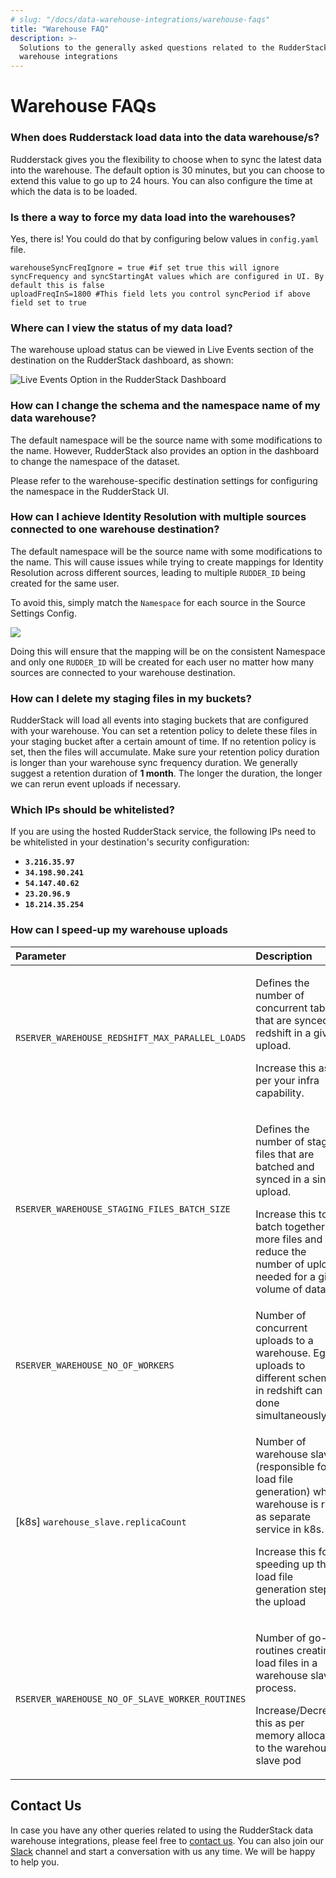 ```yaml
---
# slug: "/docs/data-warehouse-integrations/warehouse-faqs"
title: "Warehouse FAQ"
description: >-
  Solutions to the generally asked questions related to the RudderStack data
  warehouse integrations
---
```


# Warehouse FAQs

### When does Rudderstack load data into the data warehouse/s?

Rudderstack gives you the flexibility to choose when to sync the latest data into the warehouse. The default option is 30 minutes, but you can choose to extend this value to go up to 24 hours. You can also configure the time at which the data is to be loaded.

### Is there a way to force my data load into the warehouses?

Yes, there is! You could do that by configuring below values in `config.yaml` file.

```text
warehouseSyncFreqIgnore = true #if set true this will ignore syncFrequency and syncStartingAt values which are configured in UI. By default this is false
uploadFreqInS=1800 #This field lets you control syncPeriod if above field set to true
```

### Where can I view the status of my data load?

The warehouse upload status can be viewed in Live Events section of the destination on the RudderStack dashboard, as shown:

![Live Events Option in the RudderStack Dashboard](../.gitbook/assets/live-events.png)

### How can I change the schema and the namespace name of my data warehouse?

The default namespace will be the source name with some modifications to the name. However, RudderStack also provides an option in the dashboard to change the namespace of the dataset.

Please refer to the warehouse-specific destination settings for configuring the namespace in the RudderStack UI.

### How can I achieve Identity Resolution with multiple sources connected to one warehouse destination?

The default namespace will be the source name with some modifications to the name. This will cause issues while trying to create mappings for Identity Resolution across different sources, leading to multiple `RUDDER_ID` being created for the same user.

To avoid this, simply match the `Namespace` for each source in the Source Settings Config.

![](../.gitbook/assets/screenshot-2021-04-21-at-6.08.10-am.png)

Doing this will ensure that the mapping will be on the consistent Namespace and only one `RUDDER_ID` will be created for each user no matter how many sources are connected to your warehouse destination.

### How can I delete my staging files in my buckets?

RudderStack will load all events into staging buckets that are configured with your warehouse. You can set a retention policy to delete these files in your staging bucket after a certain amount of time. If no retention policy is set, then the files will accumulate. Make sure your retention policy duration is longer than your warehouse sync frequency duration. We generally suggest a retention duration of **1 month**. The longer the duration, the longer we can rerun event uploads if necessary.

### Which IPs should be whitelisted?

If you are using the hosted RudderStack service, the following IPs need to be whitelisted in your destination's security configuration:

- **`3.216.35.97`**
- **`34.198.90.241`**
- **`54.147.40.62`**
- **`23.20.96.9`**
- **`18.214.35.254`**

### How can I speed-up my warehouse uploads

<table>
  <thead>
    <tr>
      <th style="text-align:left">Parameter</th>
      <th style="text-align:left">Description</th>
      <th style="text-align:left">Default</th>
    </tr>
  </thead>
  <tbody>
    <tr>
      <td style="text-align:left">
        <code>RSERVER_WAREHOUSE_REDSHIFT_MAX_PARALLEL_LOADS</code>
      </td>
      <td style="text-align:left">
        <p>
          Defines the number of concurrent tables that are synced to redshift in
          a given upload.
        </p>
        <p>Increase this as per your infra capability.</p>
      </td>
      <td style="text-align:left">3</td>
    </tr>
    <tr>
      <td style="text-align:left">
        <code>RSERVER_WAREHOUSE_STAGING_FILES_BATCH_SIZE</code>
      </td>
      <td style="text-align:left">
        <p>
          Defines the number of staging files that are batched and synced in a
          single upload.
        </p>
        <p>
          Increase this to batch together more files and reduce the number of
          uploads needed for a given volume of data
        </p>
      </td>
      <td style="text-align:left">960`</td>
    </tr>
    <tr>
      <td style="text-align:left">
        <code>RSERVER_WAREHOUSE_NO_OF_WORKERS</code>
      </td>
      <td style="text-align:left">
        Number of concurrent uploads to a warehouse. Eg. 8 uploads to different
        schemas in redshift can be done simultaneously
      </td>
      <td style="text-align:left">8</td>
    </tr>
    <tr>
      <td style="text-align:left">
        [k8s] <code>warehouse_slave.replicaCount</code>
      </td>
      <td style="text-align:left">
        <p>
          Number of warehouse slaves (responsible for load file generation) when
          warehouse is run as separate service in k8s.
        </p>
        <p>
          Increase this for speeding up the load file generation step of the
          upload
        </p>
      </td>
      <td style="text-align:left">2</td>
    </tr>
    <tr>
      <td style="text-align:left">
        <code>RSERVER_WAREHOUSE_NO_OF_SLAVE_WORKER_ROUTINES</code>
      </td>
      <td style="text-align:left">
        <p>
          Number of go-routines creating load files in a warehouse slave
          process.
        </p>
        <p>
          Increase/Decrease this as per memory allocated to the warehouse slave
          pod
        </p>
      </td>
      <td style="text-align:left">4</td>
    </tr>
  </tbody>
</table>

## Contact Us

In case you have any other queries related to using the RudderStack data warehouse integrations, please feel free to [contact us](mailto:%20docs@rudderstack.com). You can also join our [Slack](https://rudderstack.com/join-rudderstack-slack-community) channel and start a conversation with us any time. We will be happy to help you.
